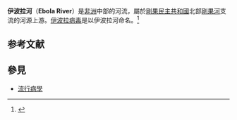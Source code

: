 {{Expand language|1=en|time=2020-07-30T09:54:57+00:00}}
{{noteTA|1=zh-cn:埃博拉; zh-tw:伊波拉; zh-hk:伊波拉;}}
{{Infobox river
| name               = 伊波拉河
| name_native        = {{native name|fr|Ebola}}<br />{{native name|nbg|Legbala}}
| subdivision_type1  = 國家
| subdivision_name1  = {{DRC}}
| length             = {{convert|250|km|mi}}
| map = Rio ebola.png
| map_caption = 位置圖，黃色是中非共和國領土
}}
'''伊波拉河'''（'''Ebola River'''）是[[非洲|非洲]]中部的河流，屬於[[剛果民主共和國|剛果民主共和國]]北部[[剛果河|剛果河]]支流{{link-en|蒙加拉河|Mongala River}}的河源上游。[[伊波拉病毒|伊波拉病毒]]是以伊波拉河命名。<ref name="Wordsworth">{{cite journal |last=Wordsworth |first=Dot |date=25 October 2014 |title=How Ebola got its name |url=http://www.spectator.co.uk/life/mind-your-language/9349662/how-ebola-got-its-name/ |journal=The Spectator |location=London, England |accessdate=26 October 2014 |archive-date=2015-09-24 |archive-url=https://web.archive.org/web/20150924131436/http://www.spectator.co.uk/life/mind-your-language/9349662/how-ebola-got-its-name/ |dead-url=no }}</ref>

==参考文献==
{{reflist}}

==參見==
* [[流行病學|流行病學]]

{{刚果民主共和国河流}}
{{DRCongo-geo-stub}}
{{coord|3|19|24|N|20|57|38|E|display=title|region:CD_type:landmark_source:ruwiki}}